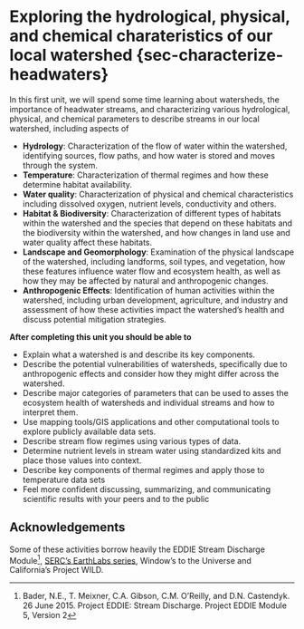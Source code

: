 # Exploring the hydrological, physical, and chemical charateristics of our local watershed {sec-characterize-headwaters}

In this first unit, we will spend some time learning about watersheds, the importance of headwater streams, and characterizing various hydrological, physical, and chemical parameters to describe streams in our local watershed, including aspects of

* **Hydrology**: Characterization of the flow of water within the watershed, identifying sources, flow paths, and how water is stored and moves through the system.
* **Temperature**: Characterization of thermal regimes and how these determine habitat availability.
* **Water quality**: Characterization of physical and chemical characteristics including dissolved oxygen, nutrient levels, conductivity and others.
* **Habitat & Biodiversity**: Characterization of different types of habitats within the watershed and the species that depend on these habitats and the biodiversity within the watershed, and how changes in land use and water quality affect these habitats.
* **Landscape and Geomorphology**: Examination of the physical landscape of the watershed, including landforms, soil types, and vegetation, how these features influence water flow and ecosystem health, as well as how they may be affected by natural and anthropogenic changes.
* **Anthropogenic Effects**: Identification of human activities within the watershed, including urban development, agriculture, and industry and assessment of how these activities impact the watershed’s health and discuss potential mitigation strategies.



**After completing this unit you should be able to**

* Explain what a watershed is and describe its key components.
* Describe the potential vulnerabilities of watersheds, specifically due to anthropogenic effects and consider how they might differ across the watershed.
* Describe major categories of parameters that can be used to asses the ecosystem health of watersheds and individual streams and how to interpret them.
* Use mapping tools/GIS applications and other computational tools to explore publicly available data sets.
* Describe stream flow regimes using various types of data.
* Determine nutrient levels in stream water using standardized kits and place those values into context.
* Describe key components of thermal regimes and apply those to temperature data sets
* Feel more confident discussing, summarizing, and communicating scientific results with your peers and to the public



## Acknowledgements

Some of these activities borrow heavily the EDDIE Stream Discharge Module^[Bader, N.E., T. Meixner, C.A. Gibson, C.M. O'Reilly, and D.N. Castendyk. 26 June 2015. Project EDDIE: Stream Discharge. Project EDDIE Module 5, Version 2], [SERC's EarthLabs series](https://serc.carleton.edu/earthlabs/index.html), Window's to the Universe and California's Project WILD.